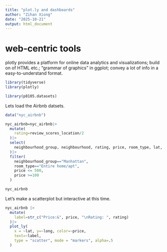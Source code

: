 ```yaml
---
title: "plot.ly and dashboards"
author: "Zihan Xiong"
date: "2025-10-21"
output: html_document
---
```

# web-centric tools
plotly provides a platform for online data analytics and visualizations;
build on of HTML etc.;
"grammar of graphics" in ggplot;
convey a lot of info in a easy-to-understand format.

```r
library(tidyverse)
library(plotly)

library(p8105.datasets)
```

Lets load the Airbnb datsets.

```r
data("nyc_airbnb")

nyc_airbnb=nyc_airbnb|>
  mutate(
    rating=review_scores_location/2
  )|>
  select(
    neighbourhood_group, neighbourhood, rating, price, room_type, lat, long
  )|>
  filter(
    neighbourhood_group=="Manhattan",
    room_type=="Entire home/apt",
    price <= 500,
    price >=100
  )

nyc_airbnb
```

Let's make a scatterplot but interactive at this time.

```r
nyc_airbnb |>
  mutate(
    label=str_c("Price:&", price, "\nRating: ", rating)
  )|>
  plot_ly(
    x = ~lat, y=~long, color=~price, 
    text=~label,
    type = "scatter", mode = "markers", alpha=.5
  )
```

